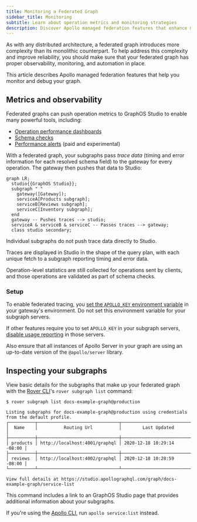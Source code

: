```yaml
---
title: Monitoring a Federated Graph
sidebar_title: Monitoring
subtitle: Learn about operation metrics and monitoring strategies
description: Discover Apollo managed federation features that enhance monitoring and debugging capabilities for your federated GraphQL API.
---
```


As with any distributed architecture, a federated graph introduces more complexity than its monolithic counterpart. To help address this complexity and improve reliability, you should make sure that your federated graph has proper observability, monitoring, and automation in place.

This article describes Apollo managed federation features that help you monitor and debug your graph.

## Metrics and observability

Federated graphs can push operation metrics to GraphOS Studio to enable many powerful tools, including:

* [Operation performance dashboards](/graphos/platform/insights/operation-metrics)
* [Schema checks](/graphos/platform/schema-management/checks)
* [Performance alerts](/graphos/platform/insights/notifications/performance-alerts) (paid and experimental)

With a federated graph, your subgraphs pass _trace data_ (timing and error information for each resolved schema field) to the gateway for every operation. The gateway then pushes that data to Studio:

```mermaid
graph LR;
  studio{{GraphOS Studio}};
  subgraph " "
    gateway([Gateway]);
    serviceA[Products subgraph];
    serviceB[Reviews subgraph];
    serviceC[Inventory subgraph];
  end
  gateway -- Pushes traces --> studio;
  serviceA & serviceB & serviceC -- Passes traces --> gateway;
  class studio secondary;
```

<Note>

Individual subgraphs do not push trace data directly to Studio.

</Note>

Traces are displayed in Studio in the shape of the query plan, with each unique fetch to a subgraph reporting timing and error data.

Operation-level statistics are still collected for operations sent by clients, and those operations are validated as part of schema checks.

### Setup

To enable federated tracing, you [set the `APOLLO_KEY` environment variable](/apollo-server/monitoring/metrics/#connecting-to-graphos) in your gateway's environment. Do not set this environment variable for your subgraph servers.

If other features require you to set `APOLLO_KEY` in your subgraph servers, [disable usage reporting](/apollo-server/api/plugin/usage-reporting/#disabling-the-plugin) in those servers.

Also ensure that all instances of Apollo Server in your graph are using an up-to-date version of the `@apollo/server` library.

## Inspecting your subgraphs

View basic details for the subgraphs that make up your federated graph with the [Rover CLI](https://www.apollographql.com/docs/rover/)'s `rover subgraph list` command:

```
$ rover subgraph list docs-example-graph@production

Listing subgraphs for docs-example-graph@production using credentials from the default profile.
┌──────────┬───────────────────────────────┬────────────────────────────┐
│  Name    │          Routing Url          │        Last Updated        │
├──────────┼───────────────────────────────┼────────────────────────────┤
│ products │ http://localhost:4001/graphql │ 2020-12-18 10:29:14 -08:00 │
├──────────┼───────────────────────────────┼────────────────────────────┤
│ reviews  │ http://localhost:4002/graphql │ 2020-12-18 10:28:59 -08:00 │
└──────────┴───────────────────────────────┴────────────────────────────┘

View full details at https://studio.apollographql.com/graph/docs-example-graph/service-list
```

This command includes a link to an GraphOS Studio page that provides additional information about your subgraphs.

If you're using the [Apollo CLI](https://www.apollographql.com/docs/devtools/cli/), run `apollo service:list` instead.
